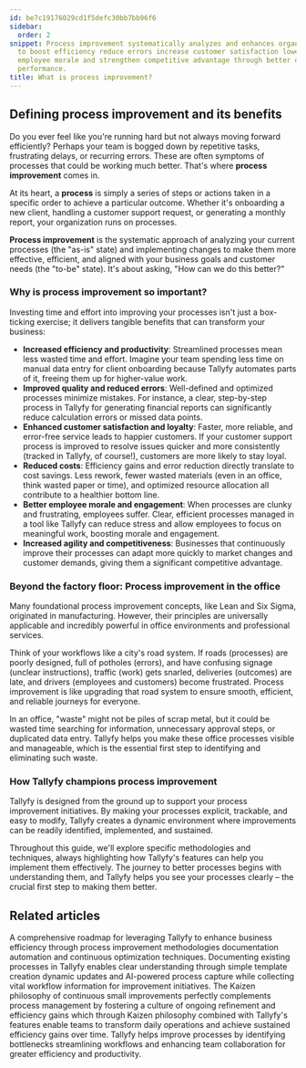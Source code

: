 ```yaml
---
id: be7c19176029cd1f5defc30bb7bb96f6
sidebar:
  order: 2
snippet: Process improvement systematically analyzes and enhances organizational workflows
  to boost efficiency reduce errors increase customer satisfaction lower costs improve
  employee morale and strengthen competitive advantage through better operational
  performance.
title: What is process improvement?
---
```


## Defining process improvement and its benefits

Do you ever feel like you're running hard but not always moving forward efficiently? Perhaps your team is bogged down by repetitive tasks, frustrating delays, or recurring errors. These are often symptoms of processes that could be working much better. That's where **process improvement** comes in.

At its heart, a **process** is simply a series of steps or actions taken in a specific order to achieve a particular outcome. Whether it's onboarding a new client, handling a customer support request, or generating a monthly report, your organization runs on processes.

**Process improvement** is the systematic approach of analyzing your current processes (the "as-is" state) and implementing changes to make them more effective, efficient, and aligned with your business goals and customer needs (the "to-be" state). It's about asking, "How can we do this better?"

### Why is process improvement so important?

Investing time and effort into improving your processes isn't just a box-ticking exercise; it delivers tangible benefits that can transform your business:

-   **Increased efficiency and productivity**: Streamlined processes mean less wasted time and effort. Imagine your team spending less time on manual data entry for client onboarding because Tallyfy automates parts of it, freeing them up for higher-value work.
-   **Improved quality and reduced errors**: Well-defined and optimized processes minimize mistakes. For instance, a clear, step-by-step process in Tallyfy for generating financial reports can significantly reduce calculation errors or missed data points.
-   **Enhanced customer satisfaction and loyalty**: Faster, more reliable, and error-free service leads to happier customers. If your customer support process is improved to resolve issues quicker and more consistently (tracked in Tallyfy, of course!), customers are more likely to stay loyal.
-   **Reduced costs**: Efficiency gains and error reduction directly translate to cost savings. Less rework, fewer wasted materials (even in an office, think wasted paper or time), and optimized resource allocation all contribute to a healthier bottom line.
-   **Better employee morale and engagement**: When processes are clunky and frustrating, employees suffer. Clear, efficient processes managed in a tool like Tallyfy can reduce stress and allow employees to focus on meaningful work, boosting morale and engagement.
-   **Increased agility and competitiveness**: Businesses that continuously improve their processes can adapt more quickly to market changes and customer demands, giving them a significant competitive advantage.

### Beyond the factory floor: Process improvement in the office

Many foundational process improvement concepts, like Lean and Six Sigma, originated in manufacturing. However, their principles are universally applicable and incredibly powerful in office environments and professional services.

Think of your workflows like a city's road system. If roads (processes) are poorly designed, full of potholes (errors), and have confusing signage (unclear instructions), traffic (work) gets snarled, deliveries (outcomes) are late, and drivers (employees and customers) become frustrated. Process improvement is like upgrading that road system to ensure smooth, efficient, and reliable journeys for everyone.

In an office, "waste" might not be piles of scrap metal, but it could be wasted time searching for information, unnecessary approval steps, or duplicated data entry. Tallyfy helps you make these office processes visible and manageable, which is the essential first step to identifying and eliminating such waste.

### How Tallyfy champions process improvement

Tallyfy is designed from the ground up to support your process improvement initiatives. By making your processes explicit, trackable, and easy to modify, Tallyfy creates a dynamic environment where improvements can be readily identified, implemented, and sustained.

Throughout this guide, we'll explore specific methodologies and techniques, always highlighting how Tallyfy's features can help you implement them effectively. The journey to better processes begins with understanding them, and Tallyfy helps you see your processes clearly – the crucial first step to making them better.


## Related articles
<CardGrid>
<LinkTitleCard header="<b>Pro > Tutorials > How To > Process Improvement</b>" href="/products/pro/tutorials/how-to/process-improvement/" > A comprehensive roadmap for leveraging Tallyfy to enhance business efficiency through process improvement methodologies documentation automation and continuous optimization techniques. </LinkTitleCard>
<LinkTitleCard header="<b>Process Improvement > Understanding your current processes with Tallyfy</b>" href="/products/pro/tutorials/how-to/process-improvement/understanding-your-current-processes-with-tallyfy/" > Documenting existing processes in Tallyfy enables clear understanding through simple template creation dynamic updates and AI-powered process capture while collecting vital workflow information for improvement initiatives. </LinkTitleCard>
<LinkTitleCard header="<b>Process Improvement > Kaizen making continuous small improvements with Tallyfy</b>" href="/products/pro/tutorials/how-to/process-improvement/kaizen-making-continuous-small-improvements-with-tallyfy/" > The Kaizen philosophy of continuous small improvements perfectly complements process management by fostering a culture of ongoing refinement and efficiency gains which through Kaizen philosophy combined with Tallyfy's features enable teams to transform daily operations and achieve sustained efficiency gains over time. </LinkTitleCard>
<LinkTitleCard header="<b>How To > Improve processes effectively</b>" href="/products/pro/tutorials/how-to/improve-processes-effectively/" > Tallyfy helps improve processes by identifying bottlenecks streamlining workflows and enhancing team collaboration for greater efficiency and productivity. </LinkTitleCard>
</CardGrid>